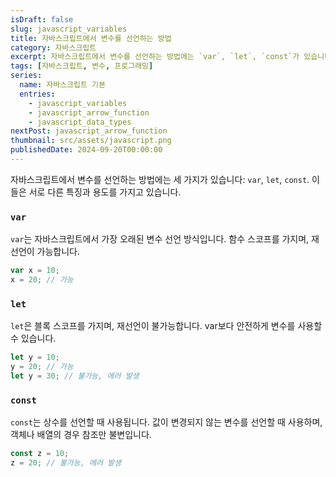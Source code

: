 ```yaml
---
isDraft: false
slug: javascript_variables
title: 자바스크립트에서 변수를 선언하는 방법
category: 자바스크립트
excerpt: 자바스크립트에서 변수를 선언하는 방법에는 `var`, `let`, `const`가 있습니다. 각각의 특징을 알아봅시다.
tags: [자바스크립트, 변수, 프로그래밍]
series:
  name: 자바스크립트 기본
  entries:
    - javascript_variables
    - javascript_arrow_function
    - javascript_data_types
nextPost: javascript_arrow_function
thumbnail: src/assets/javascript.png
publishedDate: 2024-09-20T00:00:00
---
```


자바스크립트에서 변수를 선언하는 방법에는 세 가지가 있습니다: `var`, `let`, `const`. 이들은 서로 다른 특징과 용도를 가지고 있습니다.

### `var`

`var`는 자바스크립트에서 가장 오래된 변수 선언 방식입니다. 함수 스코프를 가지며, 재선언이 가능합니다.

```javascript
var x = 10;
x = 20; // 가능
```

### `let`

`let`은 블록 스코프를 가지며, 재선언이 불가능합니다. var보다 안전하게 변수를 사용할 수 있습니다.

```javascript
let y = 10;
y = 20; // 가능
let y = 30; // 불가능, 에러 발생
```

### `const`

`const`는 상수를 선언할 때 사용됩니다. 값이 변경되지 않는 변수를 선언할 때 사용하며, 객체나 배열의 경우 참조만 불변입니다.

```javascript
const z = 10;
z = 20; // 불가능, 에러 발생
```

